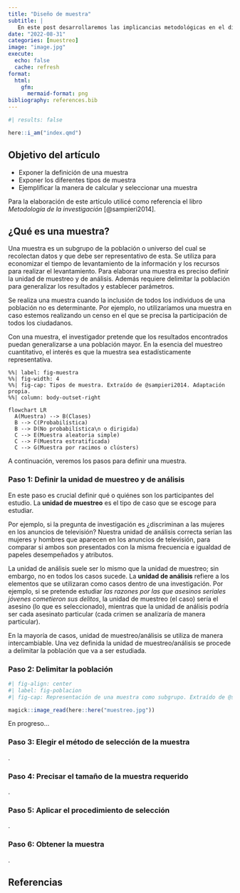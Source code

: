 ---
title: "Diseño de muestra"
subtitle: |
   En este post desarrollaremos las implicancias metodológicas en el diseño de una muestra.
date: "2022-08-31"
categories: [muestreo]
image: "image.jpg"
execute:
  echo: false
  cache: refresh
format:
  html:
    gfm:
      mermaid-format: png
bibliography: references.bib
---

```{r}
#| results: false

here::i_am("index.qmd")
```

::: {.callout-note collapse="false" appearance="default" icon="true"}
## Objetivo del artículo

-   Exponer la definición de una muestra
-   Exponer los diferentes tipos de muestra
-   Ejemplificar la manera de calcular y seleccionar una muestra
:::

Para la elaboración de este artículo utilicé como referencia el libro _Metodología de la investigación_ [@sampieri2014].

## ¿Qué es una muestra?

Una muestra es un subgrupo de la población o universo del cual se recolectan datos y que debe ser representativo de esta. Se utiliza para economizar el tiempo de levantamiento de la información y los recursos para realizar el levantamiento. Para elaborar una muestra es preciso definir la unidad de muestreo y de análisis. Además requiere delimitar la población para generalizar los resultados y establecer parámetros.

Se realiza una muestra cuando la inclusión de todos los individuos de una población no es determinante. Por ejemplo, no utilizaríamos una muestra en caso estemos realizando un censo en el que se precisa la participación de todos los ciudadanos.

Con una muestra, el investigador pretende que los resultados encontrados puedan generalizarse a una población mayor. En la esencia del muestreo cuantitativo, el interés es que la muestra sea estadísticamente representativa.


```{mermaid}
%%| label: fig-muestra
%%| fig-width: 4
%%| fig-cap: Tipos de muestra. Extraído de @sampieri2014. Adaptación propia.
%%| column: body-outset-right

flowchart LR
  A(Muestra) --> B(Clases)
  B --> C(Probabilística)
  B --> D(No probabilística\n o dirigida)
  C --> E(Muestra aleatoria simple)
  C --> F(Muestra estratificada)
  C --> G(Muestra por racimos o clústers)
```

A continuación, veremos los pasos para definir una muestra.

### Paso 1: Definir la unidad de muestreo y de análisis

En este paso es crucial definir qué o quiénes son los participantes del estudio. La **unidad de muestreo** es el tipo de caso que se escoge para estudiar.

Por ejemplo, si la pregunta de investigación es ¿discriminan a las mujeres en los anuncios de televisión? Nuestra unidad de análisis correcta serían las mujeres y hombres que aparecen en los anuncios de televisión, para comparar si ambos son presentados con la misma frecuencia e igualdad de papeles desempeñados y atributos.

La unidad de análisis suele ser lo mismo que la unidad de muestreo; sin embargo, no en todos los casos sucede. La **unidad de análisis** refiere a los elementos que se utilizaran como casos dentro de una investigación. Por ejemplo, si se pretende estudiar _las razones por las que asesinos seriales jóvenes cometieron sus delitos_, la unidad de muestreo (el caso) sería el asesino (lo que es seleccionado), mientras que la unidad de análisis podría ser cada asesinato particular (cada crimen se analizaría de manera particular).

En la mayoría de casos, unidad de muestreo/análisis se utiliza de manera intercambiable. Una vez definida la unidad de muestreo/análisis se procede a delimitar la población que va a ser estudiada.

### Paso 2: Delimitar la población



```{r}
#| fig-align: center
#| label: fig-poblacion
#| fig-cap: Representación de una muestra como subgrupo. Extraído de @sampieri2014.

magick::image_read(here::here("muestreo.jpg"))

```

En progreso...

### Paso 3: Elegir el método de selección de la muestra

.

### Paso 4: Precisar el tamaño de la muestra requerido

.

### Paso 5: Aplicar el procedimiento de selección

.

### Paso 6: Obtener la muestra

.

## Referencias

::: {#refs}
:::

<!-- NOTE By default TODOr looks for the following notes: FIXME, TODO, CHANGED, IDEA, HACK, NOTE, REVIEW, BUG, QUESTION, COMBAK, TEMP. -->
